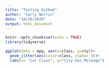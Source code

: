 ```yaml
---
title: "Testing GitHub"
author: "Carly Norris"
date: "10/26/2020"
output: html_document
---
```


```r
knitr::opts_chunk$set(echo = TRUE)
library(tidyverse)
```

```r
ggplot(data = mpg, aes(x=class, y=cty))+
  geom_jitter(aes(color=class, alpha= 3))+
  labs(x= "Car Class", y="City Gas Mileage")
```


